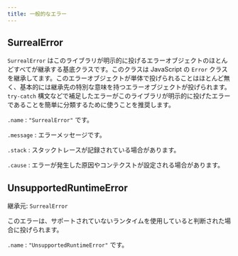 ```yaml
---
title: 一般的なエラー
---
```


## SurrealError

`SurrealError` はこのライブラリが明示的に投げるエラーオブジェクトのほとんどすべてが継承する基底クラスです。このクラスは JavaScript の `Error` クラスを継承してます。このエラーオブジェクトが単体で投げられることはほとんど無く、基本的には継承先の特別な意味を持つエラーオブジェクトが投げられます。`try-catch` 構文などで補足したエラーがこのライブラリが明示的に投げたエラーであることを簡単に分類するために使うことを推奨します。

`.name`
:   `"SurrealError"` です。

`.message`
:   エラーメッセージです。

`.stack`
:   スタックトレースが記録されている場合があります。

`.cause`
:   エラーが発生した原因やコンテクストが設定される場合があります。

## UnsupportedRuntimeError

継承元: `SurrealError`

このエラーは、サポートされていないランタイムを使用していると判断された場合に投げられます。

`.name`
:   `"UnsupportedRuntimeError"` です。
